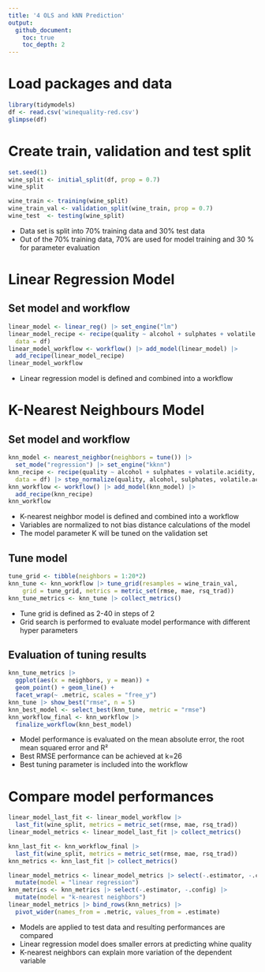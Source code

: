 ```yaml
---
title: '4 OLS and kNN Prediction'
output:
  github_document:
    toc: true
    toc_depth: 2
---
```


# Load packages and data
```r
library(tidymodels)
df <- read.csv('winequality-red.csv')
glimpse(df)
```

# Create train, validation and test split
```r
set.seed(1)
wine_split <- initial_split(df, prop = 0.7)
wine_split

wine_train <- training(wine_split)
wine_train_val <- validation_split(wine_train, prop = 0.7)
wine_test  <- testing(wine_split)
```

- Data set is split into 70% training data and 30% test data
- Out of the 70% training data, 70% are used for model training and 30 % for parameter evaluation

# Linear Regression Model
## Set model and workflow
```r
linear_model <- linear_reg() |> set_engine("lm")
linear_model_recipe <- recipe(quality ~ alcohol + sulphates + volatile.acidity,
  data = df)
linear_model_workflow <- workflow() |> add_model(linear_model) |> 
  add_recipe(linear_model_recipe)
linear_model_workflow
```

- Linear regression model is defined and combined into a workflow

# K-Nearest Neighbours Model
## Set model and workflow
```r
knn_model <- nearest_neighbor(neighbors = tune()) |> 
  set_mode("regression") |> set_engine("kknn")
knn_recipe <- recipe(quality ~ alcohol + sulphates + volatile.acidity,
  data = df) |> step_normalize(quality, alcohol, sulphates, volatile.acidity)
knn_workflow <- workflow() |> add_model(knn_model) |> 
  add_recipe(knn_recipe)
knn_workflow
```

- K-nearest neighbor model is defined and combined into a workflow
- Variables are normalized to not bias distance calculations of the model
- The model parameter K will be tuned on the validation set

## Tune model
```r
tune_grid <- tibble(neighbors = 1:20*2)
knn_tune <- knn_workflow |> tune_grid(resamples = wine_train_val, 
    grid = tune_grid, metrics = metric_set(rmse, mae, rsq_trad))
knn_tune_metrics <- knn_tune |> collect_metrics()
```

- Tune grid is defined as 2-40 in steps of 2
- Grid search is performed to evaluate model performance with different hyper parameters

## Evaluation of tuning results
```r
knn_tune_metrics |> 
  ggplot(aes(x = neighbors, y = mean)) + 
  geom_point() + geom_line() + 
  facet_wrap(~ .metric, scales = "free_y")
knn_tune |> show_best("rmse", n = 5) 
knn_best_model <- select_best(knn_tune, metric = "rmse")
knn_workflow_final <- knn_workflow |> 
  finalize_workflow(knn_best_model)
```

- Model performance is evaluated on the mean absolute error, the root mean squared error and R²
- Best RMSE performance can be achieved at k=26
- Best tuning parameter is included into the workflow

# Compare model performances
```r
linear_model_last_fit <- linear_model_workflow |> 
  last_fit(wine_split, metrics = metric_set(rmse, mae, rsq_trad))
linear_model_metrics <- linear_model_last_fit |> collect_metrics()

knn_last_fit <- knn_workflow_final |> 
  last_fit(wine_split, metrics = metric_set(rmse, mae, rsq_trad))
knn_metrics <- knn_last_fit |> collect_metrics()

linear_model_metrics <- linear_model_metrics |> select(-.estimator, -.config) |> 
  mutate(model = "linear regression")
knn_metrics <- knn_metrics |> select(-.estimator, -.config) |> 
  mutate(model = "k-nearest neighbors")
linear_model_metrics |> bind_rows(knn_metrics) |> 
  pivot_wider(names_from = .metric, values_from = .estimate)
```

- Models are applied to test data and resulting performances are compared
- Linear regression model does smaller errors at predicting whine quality
- K-nearest neighbors can explain more variation of the dependent variable